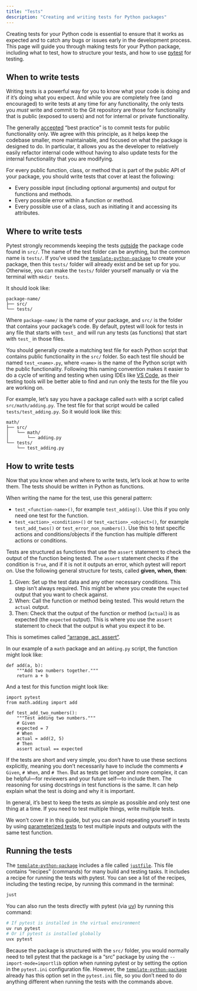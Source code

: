 ```yaml
---
title: "Tests"
description: "Creating and writing tests for Python packages"
---
```


Creating tests for your Python code is essential to ensure that it works
as expected and to catch any bugs or issues early in the development
process. This page will guide you through making tests for your Python
package, including what to test, how to structure your tests, and how to
use [pytest](https://docs.pytest.org/en/stable/) for testing.

## When to write tests

Writing tests is a powerful way for you to know what your code is doing
and if it's doing what you expect. And while you are completely free
(and encouraged) to write tests at any time for any functionality, the
only tests you *must* write and commit to the Git repository are those
for functionality that is public (exposed to users) and not for internal
or private functionality.

::: callout-note
The generally
[accepted](https://softwareengineering.stackexchange.com/questions/380287/why-is-unit-testing-private-methods-considered-as-bad-practice)
"best practice" is to commit tests for public functionality only. We
agree with this principle, as it helps keep the codebase smaller, more
maintainable, and focused on what the package is designed to do. In
particular, it allows you as the developer to relatively easily refactor
internal code without having to also update tests for the internal
functionality that you are modifying.
:::

For every public function, class, or method that is part of the public
API of your package, you should write tests that cover at least the
following:

-   Every possible input (including optional arguments) and output for
    functions and methods.
-   Every possible error within a function or method.
-   Every possible use of a class, such as initiating it and accessing
    its attributes.

## Where to write tests

Pytest strongly recommends keeping the tests
[outside](https://docs.pytest.org/en/stable/explanation/goodpractices.html#tests-outside-application-code)
the package code found in `src/`. The name of the test folder can be
anything, but the common name is `tests/`. If you've used the
[`template-python-package`](https://github.com/seedcase-project/template-python-package)
to create your package, then this `tests/` folder will already exist and
be set up for you. Otherwise, you can make the `tests/` folder yourself
manually or via the terminal with `mkdir tests`.

It should look like:

```
package-name/
├── src/
└── tests/
```

Where `package-name/` is the name of your package, and `src/` is the
folder that contains your package's code. By default, pytest will look
for tests in any file that starts with `test_` and will run any tests
(as functions) that start with `test_` in those files.

You should generally create a matching test file for each Python script
that contains public functionality in the `src/` folder. So each test
file should be named `test_<name>.py`, where `<name>` is the name of the
Python script with the public functionality. Following this naming
convention makes it easier to do a cycle of writing and testing when
using IDEs like [VS Code](https://code.visualstudio.com/), as their
testing tools will be better able to find and run only the tests for the
file you are working on.

::: callout-tip
For example, let's say you have a package called `math` with a script
called `src/math/adding.py`. The test file for that script would be
called `tests/test_adding.py`. So it would look like this:

```
math/
├── src/
│   └── math/
│       └── adding.py
└── tests/
    └── test_adding.py
```
:::

## How to write tests

Now that you know when and where to write tests, let's look at how to
write them. The tests should be written in Python as functions.

When writing the name for the test, use this general pattern:

-   `test_<function-name>()`, for example `test_adding()`. Use this if
    you only need one test for the function.
-   `test_<action>_<condition>()` or `test_<action>_<object>()`, for
    example `test_add_twos()` or `test_error_non_numbers()`. Use this to
    test specific actions and conditions/objects if the function has
    multiple different actions or conditions.

Tests are structured as functions that use the `assert` statement to
check the output of the function being tested. The `assert` statement
checks if the condition is `True`, and if it is not it outputs an error,
which pytest will report on. Use the following general structure for
tests, called **given, when, then**:

1.  Given: Set up the test data and any other necessary conditions. This
    step isn't always required. This might be where you create the
    `expected` output that you want to check against.
2.  When: Call the function or method being tested. This would return
    the `actual` output.
3.  Then: Check that the output of the function or method (`actual`) is
    as expected (the `expected` output). This is where you use the
    `assert` statement to check that the output is what you expect it to
    be.

This is sometimes called ["arrange, act,
assert"](https://docs.pytest.org/en/stable/explanation/anatomy.html).

::: callout-tip
In our example of a `math` package and an `adding.py` script, the
function might look like:

``` .python
def add(a, b):
    """Add two numbers together."""
    return a + b
```

And a test for this function might look like:

``` .python
import pytest
from math.adding import add

def test_add_two_numbers():
    """Test adding two numbers."""
    # Given
    expected = 7
    # When
    actual = add(2, 5)
    # Then
    assert actual == expected
```
:::

If the tests are short and very simple, you don't have to use these
sections explicitly, meaning you don't necessarily have to include the
comments `# Given`, `# When`, and `# Then`. But as tests get longer and
more complex, it can be helpful---for reviewers and your future
self---to include them. The reasoning for using docstrings in test
functions is the same. It can help explain what the test is doing and
why it is important.

In general, it's best to keep the tests as simple as possible and only
test one thing at a time. If you need to test multiple things, write
multiple tests.

::: callout-tip
We won't cover it in this guide, but you can avoid repeating yourself
in tests by using [parameterized
tests](https://docs.pytest.org/en/7.1.x/how-to/parametrize.html) to test
multiple inputs and outputs with the same test function.
:::

## Running the tests

The
[`template-python-package`](https://github.com/seedcase-project/template-python-package)
includes a file called [`justfile`](https://just.systems/man/en/). This
file contains "recipes" (commands) for many build and testing tasks. It
includes a recipe for running the tests with pytest. You can see a list
of the recipes, including the testing recipe, by running this command in
the terminal:

``` .bash
just
```

You can also run the tests directly with pytest (via
[uv](https://docs.astral.sh/uv/)) by running this command:

``` .bash
# If pytest is installed in the virtual environment
uv run pytest
# Or if pytest is installed globally
uvx pytest
```

::: callout-note
Because the package is structured with the `src/` folder, you would
normally need to tell pytest that the package is a "src" package by
using the `--import-mode=importlib` option when running pytest or by
setting the option in the `pytest.ini` configuration file. However, the
[`template-python-package`](https://github.com/seedcase-project/template-python-package)
already has this option set in the `pytest.ini` file, so you don't need
to do anything different when running the tests with the commands above.
:::
